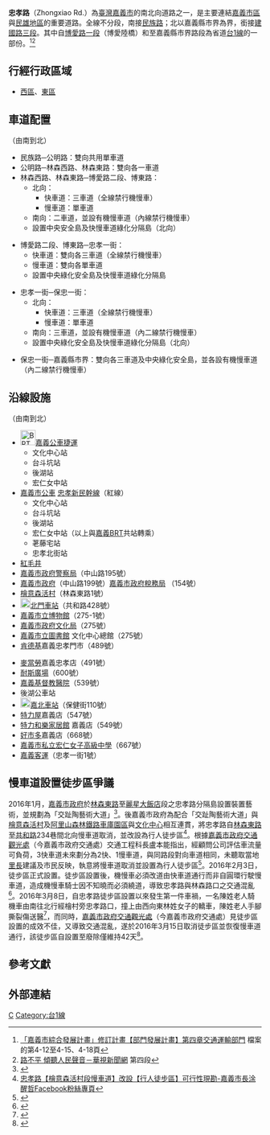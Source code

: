 {{Infobox TwRoad2|
|bgcolorh=darkgreen
|colorh=white
|name=忠孝路
|enname=Zhongxiao Road
|code={{Jct|country=TWN|PH|1}}
|level=聯外道路、市區道路
|length=4.9
|speedhigh=50
|start=[[File:TW_CHW159a.svg|24px]][[民族路_(嘉義市)|民族路]]
|end=嘉義縣市界，接[[建國路_(民雄鄉)|建國路三段]]
|junc=[[File:TW_CHW159a.svg|24px]][[民族路_(嘉義市)|民族路]]、[[中正路_(嘉義市)|中正路]]、<br>[[中山路_(嘉義市)|中山路]]、[[民權路_(嘉義市)|民權路]]、<br>[[File:TW_CHW159.svg|24px]][[林森西路|林森西路]]和[[File:TW_CHW159.svg|24px]][[林森東路|林森東路]]、<br>[[File:TW_PHW1.svg|24px]][[博愛路_(嘉義市)|博愛路一段]]和[[博東路|博東路]]、<br>[[世賢路|世賢路]]和[[新生路_(嘉義市)|新生路]]<br/>
|img=Zhongxiao Road, Chiayi City (Taiwan).jpg
|cap=忠孝路近[[嘉義基督教醫院|嘉義基督教醫院]]的路段
|size=250px
|left=
|right=建國路三段
|leftlink=
|leftdirection=
|rightlink=建國路 (嘉義縣)
|rightdirection=N
}}
'''忠孝路'''（Zhongxiao Rd.）為[[臺灣|臺灣]][[嘉義市|嘉義市]]的南北向道路之一，是主要連結[[嘉義市|嘉義市區]]與[[民雄鄉|民雄地區]]的重要道路。全線不分段，南接[[民族路_(嘉義市)|民族路]]；北以嘉義縣市界為界，銜接[[建國路_(民雄鄉)|建國路三段]]。其中自[[博愛路_(嘉義市)|博愛路一段]]（博愛陸橋）和至嘉義縣市界路段為省道[[台1線|台1線]]的一部份。<ref>[https://www.chiayi.gov.tw/98_plan/file/part4.doc 「嘉義市綜合發展計畫」修訂計畫【部門發展計畫】第四章交通運輸部門] {{Wayback|url=https://www.chiayi.gov.tw/98_plan/file/part4.doc |date=20180916093707 }}檔案的第4-12至4-15、4-18頁</ref><ref>[http://news.cts.com.tw/cts/general/201210/201210301130227.html#.VHqMONKUfHU 路不平 傾聽人民聲音－華視新聞網] {{Wayback|url=http://news.cts.com.tw/cts/general/201210/201210301130227.html#.VHqMONKUfHU |date=20181122005418 }}第四段</ref>

== 行經行政區域 ==
*[[西區_(嘉義市)|西區]]、[[東區_(嘉義市)|東區]]

==車道配置==
（由南到北）
{{col-begin}}
{{col-4}}
*民族路─公明路：雙向共用單車道
*公明路─林森西路、林森東路：雙向各一車道
*林森西路、林森東路─博愛路二段、博東路：
**北向：
***快車道：三車道（全線禁行機慢車）
***慢車道：單車道
**南向：二車道，並設有機慢車道（內線禁行機慢車）
**設置中央安全島及快慢車道綠化分隔島（北向）
{{col-4}}
*博愛路二段、博東路─忠孝一街：
**快車道：雙向各三車道（全線禁行機慢車）
**慢車道：雙向各單車道
**設置中央綠化安全島及快慢車道綠化分隔島
{{col-4}}
*忠孝一街─保忠一街：
**北向：
***快車道：三車道（全線禁行機慢車）
***慢車道：單車道
**南向：三車道，並設有機慢車道（內二線禁行機慢車）
**設置中央綠化安全島及快慢車道綠化分隔島（北向）
{{col-4}}
*保忠一街─嘉義縣市界：雙向各三車道及中央綠化安全島，並各設有機慢車道（內二線禁行機慢車）
{{col-end}}

==沿線設施==
（由南到北）
{{col-begin}}
{{col-2}}
*[[File:BRT_Chiayi_CIS_(English_Type_1).svg|30px]][[嘉義公車捷運|嘉義公車捷運]]
**文化中心站
**台斗坑站
**後湖站
**宏仁女中站
*[[嘉義市公車|嘉義市公車]] [[嘉義市公車忠孝新民幹線|忠孝新民幹線]]（紅線）
**文化中心站
**台斗坑站
**後湖站
**宏仁女中站（以上與[[嘉義BRT|嘉義BRT]]共站轉乘）
**荖藤宅站
**忠孝北街站
*[[紅毛井_(嘉義市)|紅毛井]]
*[[中華民國警察分局列表#嘉義市政府警察局|嘉義市政府警察局]]（中山路195號）
*[[嘉義市政府|嘉義市政府]]（中山路199號）[http://www.citax.gov.tw/core/main/index.php 嘉義市政府稅務局] {{Wayback|url=http://www.citax.gov.tw/core/main/index.php |date=20141016110013 }}（154號）
*[[檜意森活村|檜意森活村]]（林森東路1號）
*[[File:ROC_Forestry_Bureau_Seal.svg|20px]][[北門車站_(嘉義市)|北門車站]]（共和路428號）
*[[嘉義市立博物館|嘉義市立博物館]]（275-1號）
*[[嘉義市政府文化局|嘉義市政府文化局]]（275號）
*[http://www.cabcy.gov.tw/cabcy/library.asp 嘉義市立圖書館] {{Wayback|url=http://www.cabcy.gov.tw/cabcy/library.asp |date=20170721135533 }}文化中心總館（275號）
*[[肯德基|肯德基]]嘉義忠孝門市（489號）
{{col-2}}
*[[麥當勞|麥當勞]]嘉義忠孝店（491號）
*[[耐斯廣場|耐斯廣場]]（600號）
*[[嘉義基督教醫院|嘉義基督教醫院]]（539號）
*後湖公車站
*[[File:ROC_Taiwan_Railways_Administration_Logo.svg|20px]][[嘉北車站|嘉北車站]]（保健街110號）
*[[特力屋|特力屋]]嘉義店（547號）
*[https://www.trplus.com.tw/Hola 特力和樂家居館] {{Wayback|url=https://www.trplus.com.tw/Hola |date=20210316080810 }}嘉義店（549號）
*[[好市多|好市多]]嘉義店（668號）
*[[嘉義市私立宏仁女子高級中學|嘉義市私立宏仁女子高級中學]]（667號）
*[[嘉義客運|嘉義客運]]（忠孝一街1號）
{{col-end}}

==慢車道設置徒步區爭議==
2016年1月，[[嘉義市政府|嘉義市政府]]於[[林森東路|林森東路]]至[[麗星大飯店|麗星大飯店]]段之忠孝路分隔島設置裝置藝術，並規劃為「交趾陶藝術大道」<ref>{{Cite web |url=http://www.chiayi.gov.tw/2011web/02_news/02_detail.aspx?rid=46672 |title=打造藝文觀光新亮點 全國唯一交趾陶藝術大道在嘉揭幕-嘉義市政府 |access-date=2016-03-28 |archive-date=2016-04-10 |archive-url=https://web.archive.org/web/20160410045351/http://www.chiayi.gov.tw/2011web/02_news/02_detail.aspx?rid=46672 |dead-url=no }}</ref>。後嘉義市政府為配合「交趾陶藝術大道」與[[檜意森活村|檜意森活村]]及[[阿里山森林鐵路車庫園區|阿里山森林鐵路車庫園區]]與[[嘉義市文化中心|文化中心]]相互連貫，將忠孝路自[[林森東路|林森東路]]至[[共和路_(嘉義市)|共和路]]234巷間北向慢車道取消，並改設為行人徒步區<ref>[https://www.facebook.com/chiayi.twu/posts/1054926214540005 忠孝路【檜意森活村段慢車道】改設【行人徒步區】可行性現勘-嘉義市長涂醒哲Facebook粉絲專頁]</ref>。根據[[嘉義市政府交通觀光處|嘉義市政府交通觀光處]]（今嘉義市政府交通處）交通工程科長盧本能指出，經顧問公司評估車流量可負荷，3快車道未來劃分為2快、1慢車道，與同路段對向車道相同，未聽取當地[[里長|里長]]建議及市民反映，執意將慢車道取消並設置為行人徒步區<ref>{{Cite web |url=http://udn.com/news/story/7326/1466375-%E5%98%89%E5%B8%82%E5%BF%A0%E5%AD%9D%E8%B7%AF%E5%BE%92%E6%AD%A5%E5%8D%80-%E5%8D%94%E8%AA%BF%E6%9C%83%E7%84%A1%E5%85%B1%E8%AD%98 |title=嘉市忠孝路徒步區 協調會無共識-聯合報 |access-date=2016-03-28 |archive-date=2020-08-05 |archive-url=https://web.archive.org/web/20200805000822/https://udn.com/news/story/7326/1466375-%E5%98%89%E5%B8%82%E5%BF%A0%E5%AD%9D%E8%B7%AF%E5%BE%92%E6%AD%A5%E5%8D%80-%E5%8D%94%E8%AA%BF%E6%9C%83%E7%84%A1%E5%85%B1%E8%AD%98 |dead-url=no }}</ref>。2016年2月3日，徒步區正式設置。徒步區設置後，機慢車必須改道由快車道通行而非自圓環行駛慢車道，造成機慢車騎士因不知曉而必須繞道，導致忠孝路與林森路口之交通混亂<ref>{{Cite web |url=https://video.udn.com/news/436737 |title=嘉市忠孝路設徒步區 機車騎士錯愕-聯合報 |access-date=2016-03-28 |archive-date=2020-08-08 |archive-url=https://web.archive.org/web/20200808214225/https://video.udn.com/news/436737 |dead-url=no }}</ref>。2016年3月8日，自忠孝路徒步區設置以來發生第一件車禍，一名陳姓老人騎機車由南往北行經檜村旁忠孝路口，撞上由西向東林姓女子的轎車，陳姓老人手腳撕裂傷送醫<ref>{{Cite web |url=http://udn.com/news/story/7316/1550668-%E6%B1%BD%E8%BB%8A%E8%A1%9D%E6%92%9E%E6%A9%9F%E8%BB%8A-%E5%98%89%E5%B8%82%E6%A9%9F%E8%BB%8A%E9%81%93%E6%94%B9%E5%BE%92%E6%AD%A5%E5%8D%80%E6%95%88%E7%9B%8A%E5%B7%AE |title=汽車衝撞機車 嘉市機車道改徒步區效益差-聯合報 |access-date=2016-03-28 |archive-date=2020-08-05 |archive-url=https://web.archive.org/web/20200805134252/https://udn.com/news/story/7316/1550668-%E6%B1%BD%E8%BB%8A%E8%A1%9D%E6%92%9E%E6%A9%9F%E8%BB%8A-%E5%98%89%E5%B8%82%E6%A9%9F%E8%BB%8A%E9%81%93%E6%94%B9%E5%BE%92%E6%AD%A5%E5%8D%80%E6%95%88%E7%9B%8A%E5%B7%AE |dead-url=no }}</ref>，而同時，[[嘉義市政府交通觀光處|嘉義市政府交通觀光處]]（今嘉義市政府交通處）見徒步區設置的成效不佳，又導致交通混亂，遂於2016年3月15日取消徒步區並恢復慢車道通行，該徒步區自設置至廢除僅維持42天<ref>{{Cite web |url=http://news.ltn.com.tw/news/life/breakingnews/1632742 |title=嘉義市忠孝路徒步區取消 只實施42天-自由時報 |access-date=2016-03-28 |archive-date=2020-08-04 |archive-url=https://web.archive.org/web/20200804180135/https://news.ltn.com.tw/news/life/breakingnews/1632742 |dead-url=no }}</ref>。

==參考文獻==
{{reflist|2}}

==外部連結==
{{嘉義市重要道路}}

[[Category:嘉義市街道|C]]
[[Category:台1線|Category:台1線]]